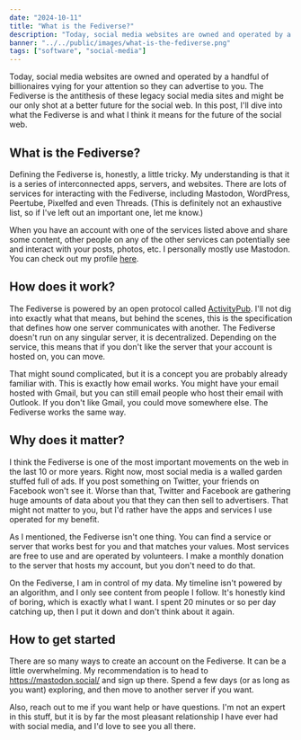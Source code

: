 ```yaml
---
date: "2024-10-11"
title: "What is the Fediverse?"
description: "Today, social media websites are owned and operated by a handful of billionaires vying for your attention so they can advertise to you. The Fediverse is the antithesis of these legacy social media sites and might be our only shot at a better future for the social web. In this post, I'll dive into what the Fediverse is and what I think it means for the future of the social web."
banner: "../../public/images/what-is-the-fediverse.png"
tags: ["software", "social-media"]
---
```


Today, social media websites are owned and operated by a handful of billionaires vying for your attention so they can advertise to you. The Fediverse is the antithesis of these legacy social media sites and might be our only shot at a better future for the social web. In this post, I'll dive into what the Fediverse is and what I think it means for the future of the social web.

## What is the Fediverse?

Defining the Fediverse is, honestly, a little tricky. My understanding is that it is a series of interconnected apps, servers, and websites. There are lots of services for interacting with the Fediverse, including Mastodon, WordPress, Peertube, Pixelfed and even Threads. (This is definitely not an exhaustive list, so if I've left out an important one, let me know.)

When you have an account with one of the services listed above and share some content, other people on any of the other services can potentially see and interact with your posts, photos, etc. I personally mostly use Mastodon. You can check out my profile [here](https://indieweb.socail/@ThePaulMcbride).

## How does it work?

The Fediverse is powered by an open protocol called [ActivityPub](https://www.w3.org/TR/activitypub/). I'll not dig into exactly what that means, but behind the scenes, this is the specification that defines how one server communicates with another. The Fediverse doesn't run on any singular server, it is decentralized. Depending on the service, this means that if you don't like the server that your account is hosted on, you can move.

That might sound complicated, but it is a concept you are probably already familiar with. This is exactly how email works. You might have your email hosted with Gmail, but you can still email people who host their email with Outlook. If you don't like Gmail, you could move somewhere else. The Fediverse works the same way.

## Why does it matter?

I think the Fediverse is one of the most important movements on the web in the last 10 or more years. Right now, most social media is a walled garden stuffed full of ads. If you post something on Twitter, your friends on Facebook won't see it. Worse than that, Twitter and Facebook are gathering huge amounts of data about you that they can then sell to advertisers. That might not matter to you, but I'd rather have the apps and services I use operated for my benefit.

As I mentioned, the Fediverse isn't one thing. You can find a service or server that works best for you and that matches your values. Most services are free to use and are operated by volunteers. I make a monthly donation to the server that hosts my account, but you don't need to do that.

On the Fediverse, I am in control of my data. My timeline isn't powered by an algorithm, and I only see content from people I follow. It's honestly kind of boring, which is exactly what I want. I spent 20 minutes or so per day catching up, then I put it down and don't think about it again.

## How to get started

There are so many ways to create an account on the Fediverse. It can be a little overwhelming. My recommendation is to head to <https://mastodon.social/> and sign up there. Spend a few days (or as long as you want) exploring, and then move to another server if you want.

Also, reach out to me if you want help or have questions. I'm not an expert in this stuff, but it is by far the most pleasant relationship I have ever had with social media, and I'd love to see you all there.
